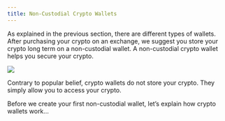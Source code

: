 ```yaml
---
title: Non-Custodial Crypto Wallets
---
```


As explained in the previous section, there are different types of wallets. After purchasing your crypto on an exchange, we suggest you store your crypto long term on a non-custodial wallet. A non-custodial crypto wallet helps you secure your crypto.

![](/assets/4.jpg)

Contrary to popular belief, crypto wallets do not store your crypto. They simply allow you to access your crypto.

Before we create your first non-custodial wallet, let’s explain how crypto wallets work…
